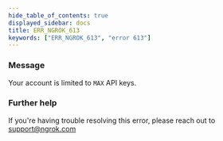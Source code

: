 ```yaml
---
hide_table_of_contents: true
displayed_sidebar: docs
title: ERR_NGROK_613
keywords: ["ERR_NGROK_613", "error 613"]
---
```


### Message

Your account is limited to `MAX` API keys.

### Further help

If you're having trouble resolving this error, please reach out to [support@ngrok.com](mailto:support@ngrok.com?subject=Help%20with%20ERR_NGROK_613)

